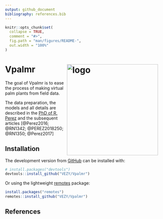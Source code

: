 ```yaml
---
output: github_document
bibliography: references.bib
---
```


<!-- README.md is generated from README.Rmd. Please edit that file -->

```r
knitr::opts_chunk$set(
  collapse = TRUE,
  comment = "#>",
  fig.path = "man/figures/README-",
  out.width = "100%"
)
```
# Vpalmr <img src="man/figures/logo.png" alt="logo" width="300" align="right" />

The goal of Vpalmr is to ease the process of making virtual palm plants from field data.

The data preparation, the models and all details are described in the [PhD of R. Perez](https://www.researchgate.net/publication/318351549_Analyzing_and_modelling_the_genetic_variability_of_aerial_architecture_and_light_interception_of_the_oil_palm_Elaeis_guineensis_Jacq?_sg=KZ3K7bz0sNnV3iRwaYehauoZ0rn6Lc0MDO3O3tyXR-j9QzT4ODe9zb6ySgPOAXzoJhHXloiAo7CA5SYE8TsD7dd3SldfET7k8Iy-CuKf.cKm7AfKFCz6-jBiO4jl27VWnrz_HvA_KI0RNwUQgIQfQzoL2Dj9HLol3pv95Qb9vzkq7AoICAb4IH77DV3rgAQ) and the subsequent articles [@Perez2016; @RN1342; @PEREZ2018250; @RN1350; @Perez2017]


## Installation

The development version from [GitHub](https://github.com/) can be installed with:

``` r
# install.packages("devtools")
devtools::install_github("VEZY/Vpalmr")
```

Or using the lightweight [remotes](https://github.com/r-lib/remotes#readme) package: 

``` r
install.packages("remotes")
remotes::install_github("VEZY/Vpalmr")
```

## References
